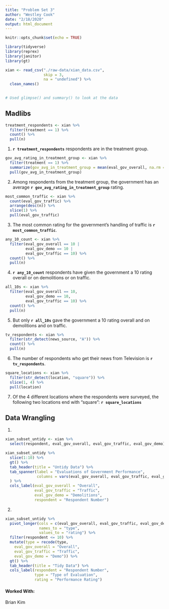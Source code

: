 ```yaml
---
title: "Problem Set 3"
author: "Westley Cook"
date: "2/18/2020"
output: html_document
---
```


```r
knitr::opts_chunk$set(echo = TRUE)

library(tidyverse)
library(reprex)
library(janitor)
library(gt)

```

```r

xian <- read_csv("./raw-data/xian_data.csv",
                 skip = 3,
                 na = "undefined") %>% 
  clean_names()
  

# Used glimpse() and summary() to look at the data


```

## Madlibs

```r

treatment_respondents <- xian %>% 
  filter(treatment == 1) %>% 
  count() %>% 
  pull(n)

```

1. **`r treatment_respondents`** respondents are in the treatment group.

```r


gov_avg_rating_in_treatment_group <- xian %>% 
  filter(treatment == 1) %>% 
  summarize(gov_avg_in_treatment_group = mean(eval_gov_overall, na.rm = TRUE)) %>% 
  pull(gov_avg_in_treatment_group)

```

2. Among respondents from the treatment group, the government has an average **`r gov_avg_rating_in_treatment_group`**
rating.

```r

most_common_traffic <- xian %>% 
  count(eval_gov_traffic) %>% 
  arrange(desc(n)) %>% 
  slice(1) %>% 
  pull(eval_gov_traffic)

```

3. The most common rating for the government’s handling of traffic is **`r most_common_traffic`**.

```r

any_10_count <- xian %>% 
  filter(eval_gov_overall == 10 |
         eval_gov_demo == 10 |
         eval_gov_traffic == 10) %>% 
  count() %>% 
  pull(n)

```

4. **`r any_10_count`** respondents have given the government a 10 rating overall or on demolitions
or on traffic.

```r

all_10s <- xian %>% 
  filter(eval_gov_overall == 10,
         eval_gov_demo == 10,
         eval_gov_traffic == 10) %>% 
  count() %>% 
  pull(n)

```

5. But only **`r all_10s`** gave the government a 10 rating overall and on demolitions and on
traffic.

```r

tv_respondents <- xian %>% 
  filter(str_detect(news_source, "A")) %>% 
  count() %>% 
  pull(n)

```

6. The number of respondents who get their news from Television is **`r tv_respondents`**.

```r

square_locations <- xian %>% 
  filter(str_detect(location, "square")) %>% 
  slice(1, 4) %>% 
  pull(location)

```

7. Of the 4 different locations where the respondents were surveyed, the
following two locations end with “square”: **`r square_locations`**

## Data Wrangling

1. 

```r

xian_subset_untidy <- xian %>% 
  select(respondent, eval_gov_overall, eval_gov_traffic, eval_gov_demo)

xian_subset_untidy %>% 
  slice(1:10) %>% 
  gt() %>% 
  tab_header(title = "Untidy Data") %>% 
  tab_spanner(label = "Evaluations of Government Performance",
              columns = vars(eval_gov_overall, eval_gov_traffic, eval_gov_demo)
  ) %>% 
  cols_label(eval_gov_overall = "Overall",
             eval_gov_traffic = "Traffic",
             eval_gov_demo = "Demolitions",
             respondent = "Respondent Number")

```

2.

```r

xian_subset_untidy %>% 
  pivot_longer(cols = c(eval_gov_overall, eval_gov_traffic, eval_gov_demo),
               names_to = "type",
               values_to = "rating") %>% 
  filter(respondent <= 10) %>% 
  mutate(type = recode(type, 
    eval_gov_overall = "Overall",
    eval_gov_traffic = "Traffic",
    eval_gov_demo = "Demo")) %>% 
  gt() %>% 
  tab_header(title = "Tidy Data") %>% 
  cols_label(respondent = "Respondent Number",
             type = "Type of Evaluation",
             rating = "Performance Rating")

```







#### Worked With:
Brian Kim

